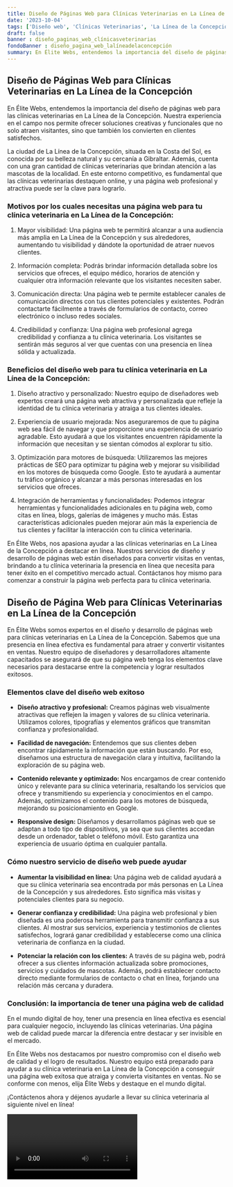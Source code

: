 ```yaml
---
title: Diseño de Páginas Web para Clínicas Veterinarias en La Línea de la Concepción
date: '2023-10-04'
tags: ['Diseño web', 'Clínicas Veterinarias', 'La Línea de la Concepción']
draft: false
banner : diseño_paginas_web_clínicasveterinarias
fondoBanner : diseño_pagina_web_lalíneadelaconcepción
summary: En Élite Webs, entendemos la importancia del diseño de páginas web para las clínicas veterinarias en La Línea de la Concepción. Nuestra experiencia en el campo nos permite ofrecer soluciones creativas y funcionales que no solo atraen visitantes, sino que también los convierten en clientes satisfechos.
---
```


## Diseño de Páginas Web para Clínicas Veterinarias en La Línea de la Concepción

En Élite Webs, entendemos la importancia del diseño de páginas web para las clínicas veterinarias en La Línea de la Concepción. Nuestra experiencia en el campo nos permite ofrecer soluciones creativas y funcionales que no solo atraen visitantes, sino que también los convierten en clientes satisfechos.

La ciudad de La Línea de la Concepción, situada en la Costa del Sol, es conocida por su belleza natural y su cercanía a Gibraltar. Además, cuenta con una gran cantidad de clínicas veterinarias que brindan atención a las mascotas de la localidad. En este entorno competitivo, es fundamental que las clínicas veterinarias destaquen online, y una página web profesional y atractiva puede ser la clave para lograrlo.

### Motivos por los cuales necesitas una página web para tu clínica veterinaria en La Línea de la Concepción:

1. Mayor visibilidad: Una página web te permitirá alcanzar a una audiencia más amplia en La Línea de la Concepción y sus alrededores, aumentando tu visibilidad y dándote la oportunidad de atraer nuevos clientes.

2. Información completa: Podrás brindar información detallada sobre los servicios que ofreces, el equipo médico, horarios de atención y cualquier otra información relevante que los visitantes necesiten saber.

3. Comunicación directa: Una página web te permite establecer canales de comunicación directos con tus clientes potenciales y existentes. Podrán contactarte fácilmente a través de formularios de contacto, correo electrónico o incluso redes sociales.

4. Credibilidad y confianza: Una página web profesional agrega credibilidad y confianza a tu clínica veterinaria. Los visitantes se sentirán más seguros al ver que cuentas con una presencia en línea sólida y actualizada.

### Beneficios del diseño web para tu clínica veterinaria en La Línea de la Concepción:

1. Diseño atractivo y personalizado: Nuestro equipo de diseñadores web expertos creará una página web atractiva y personalizada que refleje la identidad de tu clínica veterinaria y atraiga a tus clientes ideales.

2. Experiencia de usuario mejorada: Nos aseguraremos de que tu página web sea fácil de navegar y que proporcione una experiencia de usuario agradable. Esto ayudará a que los visitantes encuentren rápidamente la información que necesitan y se sientan cómodos al explorar tu sitio.

3. Optimización para motores de búsqueda: Utilizaremos las mejores prácticas de SEO para optimizar tu página web y mejorar su visibilidad en los motores de búsqueda como Google. Esto te ayudará a aumentar tu tráfico orgánico y alcanzar a más personas interesadas en los servicios que ofreces.

4. Integración de herramientas y funcionalidades: Podemos integrar herramientas y funcionalidades adicionales en tu página web, como citas en línea, blogs, galerías de imágenes y mucho más. Estas características adicionales pueden mejorar aún más la experiencia de tus clientes y facilitar la interacción con tu clínica veterinaria.

En Élite Webs, nos apasiona ayudar a las clínicas veterinarias en La Línea de la Concepción a destacar en línea. Nuestros servicios de diseño y desarrollo de páginas web están diseñados para convertir visitas en ventas, brindando a tu clínica veterinaria la presencia en línea que necesita para tener éxito en el competitivo mercado actual. Contáctanos hoy mismo para comenzar a construir la página web perfecta para tu clínica veterinaria.

<GifSeo />

<Cta />

## Diseño de Página Web para Clínicas Veterinarias en La Línea de la Concepción

En Élite Webs somos expertos en el diseño y desarrollo de páginas web para clínicas veterinarias en La Línea de la Concepción. Sabemos que una presencia en línea efectiva es fundamental para atraer y convertir visitantes en ventas. Nuestro equipo de diseñadores y desarrolladores altamente capacitados se asegurará de que su página web tenga los elementos clave necesarios para destacarse entre la competencia y lograr resultados exitosos.

### Elementos clave del diseño web exitoso

- **Diseño atractivo y profesional:** Creamos páginas web visualmente atractivas que reflejen la imagen y valores de su clínica veterinaria. Utilizamos colores, tipografías y elementos gráficos que transmitan confianza y profesionalidad.

- **Facilidad de navegación:** Entendemos que sus clientes deben encontrar rápidamente la información que están buscando. Por eso, diseñamos una estructura de navegación clara y intuitiva, facilitando la exploración de su página web.

- **Contenido relevante y optimizado:** Nos encargamos de crear contenido único y relevante para su clínica veterinaria, resaltando los servicios que ofrece y transmitiendo su experiencia y conocimientos en el campo. Además, optimizamos el contenido para los motores de búsqueda, mejorando su posicionamiento en Google.

- **Responsive design:** Diseñamos y desarrollamos páginas web que se adaptan a todo tipo de dispositivos, ya sea que sus clientes accedan desde un ordenador, tablet o teléfono móvil. Esto garantiza una experiencia de usuario óptima en cualquier pantalla.

### Cómo nuestro servicio de diseño web puede ayudar

- **Aumentar la visibilidad en línea:** Una página web de calidad ayudará a que su clínica veterinaria sea encontrada por más personas en La Línea de la Concepción y sus alrededores. Esto significa más visitas y potenciales clientes para su negocio.

- **Generar confianza y credibilidad:** Una página web profesional y bien diseñada es una poderosa herramienta para transmitir confianza a sus clientes. Al mostrar sus servicios, experiencia y testimonios de clientes satisfechos, logrará ganar credibilidad y establecerse como una clínica veterinaria de confianza en la ciudad.

- **Potenciar la relación con los clientes:** A través de su página web, podrá ofrecer a sus clientes información actualizada sobre promociones, servicios y cuidados de mascotas. Además, podrá establecer contacto directo mediante formularios de contacto o chat en línea, forjando una relación más cercana y duradera.

### Conclusión: la importancia de tener una página web de calidad

En el mundo digital de hoy, tener una presencia en línea efectiva es esencial para cualquier negocio, incluyendo las clínicas veterinarias. Una página web de calidad puede marcar la diferencia entre destacar y ser invisible en el mercado.

En Élite Webs nos destacamos por nuestro compromiso con el diseño web de calidad y el logro de resultados. Nuestro equipo está preparado para ayudar a su clínica veterinaria en La Línea de la Concepción a conseguir una página web exitosa que atraiga y convierta visitantes en ventas. No se conforme con menos, elija Élite Webs y destaque en el mundo digital.

¡Contáctenos ahora y déjenos ayudarle a llevar su clínica veterinaria al siguiente nivel en línea!

<Video />

<CtaBot job='Clínicas Veterinarias' city='La Línea de la Concepción'/>

<Gmaps query='La Línea de la Concepción+españa+maps' />